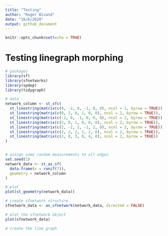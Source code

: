 ```yaml
---
title: "Testing"
author: "Roger Bivand"
date: "16/6/2020"
output: github_document
---
```


```r
knitr::opts_chunk$set(echo = TRUE)
```

# Testing linegraph morphing

```r
# packages
library(sf)
library(sfnetworks)
library(spdep)
library(tidygraph)

# data
network_column <- st_sfc(
  st_linestring(matrix(c(0, -2, 0, -1, 0, 0), ncol = 2, byrow = TRUE)), 
  st_linestring(matrix(c(0, 2, 0, 1, 0, 0), ncol = 2, byrow = TRUE)), 
  st_linestring(matrix(c(-2, 0, -1, 0, 0, 0), ncol = 2, byrow = TRUE)), 
  st_linestring(matrix(c(2, 0, 1, 0, 0, 0), ncol = 2, byrow = TRUE)), 
  st_linestring(matrix(c(2, -2, 2, -1, 2, 0), ncol = 2, byrow = TRUE)),
  st_linestring(matrix(c(2, 2, 2, 1, 2, 0), ncol = 2, byrow = TRUE)), 
  st_linestring(matrix(c(2, 0, 3, 0, 4, 0), ncol = 2, byrow = TRUE))
)


# assign some random measurements to all edges
set.seed(1)
network_data <- st_as_sf(
  data.frame(x = runif(7)), 
  geometry = network_column
)

# plot
plot(st_geometry(network_data))

# create sfnetwork structure
sfnetwork_data <- as_sfnetwork(network_data, directed = FALSE)

# plot the sfnetwork object
plot(sfnetwork_data)

# create the line graph
```



